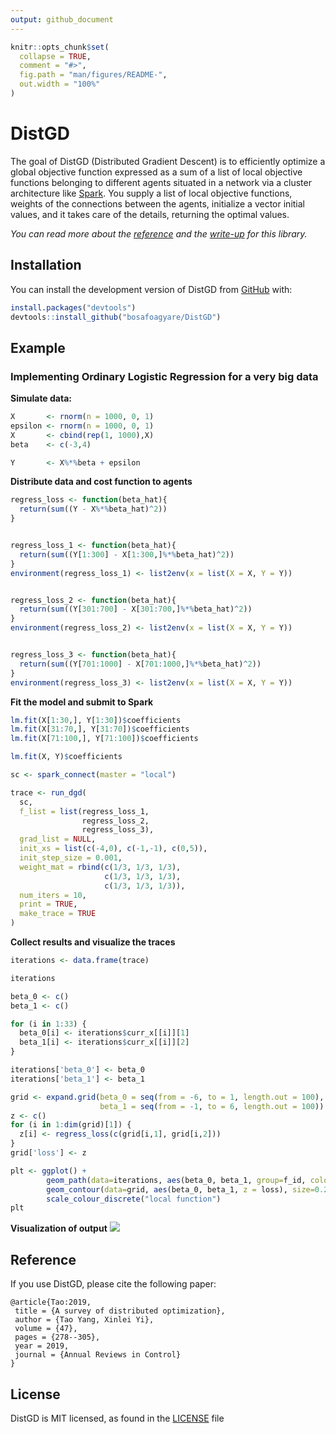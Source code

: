 ```yaml
---
output: github_document
---
```


<!-- README.md is generated from README.Rmd. Please edit that file -->

```r
knitr::opts_chunk$set(
  collapse = TRUE,
  comment = "#>",
  fig.path = "man/figures/README-",
  out.width = "100%"
)
```

# DistGD

<!-- badges: start -->
<!-- badges: end -->

The goal of DistGD (Distributed Gradient Descent) is to efficiently optimize a global objective function expressed as a sum of a list of local objective functions belonging to different agents situated in a network via a cluster architecture like [Spark](https://spark.apache.org/). You supply a list of local objective functions, weights of the connections between the agents, initialize a vector initial values, and it takes care of the details, returning the optimal values. 

*You can read more about the [reference](papers/yang_et_al_2019.pdf) and the [write-up](papers/report.pdf) for this library.*

## Installation

You can install the development version of DistGD from [GitHub](https://github.com/bosafoagyare/DistGD/) with:

``` r
install.packages("devtools")
devtools::install_github("bosafoagyare/DistGD")
```

## Example
### Implementing Ordinary Logistic Regression for a very big data   

**Simulate data:**

``` r
X       <- rnorm(n = 1000, 0, 1)
epsilon <- rnorm(n = 1000, 0, 1)
X       <- cbind(rep(1, 1000),X)
beta    <- c(-3,4)

Y       <- X%*%beta + epsilon
```


**Distribute data and cost function to agents**
``` r
regress_loss <- function(beta_hat){
  return(sum((Y - X%*%beta_hat)^2))
}


regress_loss_1 <- function(beta_hat){
  return(sum((Y[1:300] - X[1:300,]%*%beta_hat)^2))
}
environment(regress_loss_1) <- list2env(x = list(X = X, Y = Y))


regress_loss_2 <- function(beta_hat){
  return(sum((Y[301:700] - X[301:700,]%*%beta_hat)^2))
}
environment(regress_loss_2) <- list2env(x = list(X = X, Y = Y))


regress_loss_3 <- function(beta_hat){
  return(sum((Y[701:1000] - X[701:1000,]%*%beta_hat)^2))
}
environment(regress_loss_3) <- list2env(x = list(X = X, Y = Y))

```

**Fit the model and submit to Spark**
``` r
lm.fit(X[1:30,], Y[1:30])$coefficients
lm.fit(X[31:70,], Y[31:70])$coefficients
lm.fit(X[71:100,], Y[71:100])$coefficients

lm.fit(X, Y)$coefficients

sc <- spark_connect(master = "local")

trace <- run_dgd(
  sc,
  f_list = list(regress_loss_1, 
                regress_loss_2,
                regress_loss_3),
  grad_list = NULL,
  init_xs = list(c(-4,0), c(-1,-1), c(0,5)),
  init_step_size = 0.001,
  weight_mat = rbind(c(1/3, 1/3, 1/3), 
                     c(1/3, 1/3, 1/3), 
                     c(1/3, 1/3, 1/3)),
  num_iters = 10,
  print = TRUE,
  make_trace = TRUE
)
```

**Collect results and visualize the traces**
``` r
iterations <- data.frame(trace)

iterations

beta_0 <- c()
beta_1 <- c()

for (i in 1:33) {
  beta_0[i] <- iterations$curr_x[[i]][1]
  beta_1[i] <- iterations$curr_x[[i]][2]
}

iterations['beta_0'] <- beta_0
iterations['beta_1'] <- beta_1

grid <- expand.grid(beta_0 = seq(from = -6, to = 1, length.out = 100),
                    beta_1 = seq(from = -1, to = 6, length.out = 100))
z <- c()
for (i in 1:dim(grid)[1]) {
  z[i] <- regress_loss(c(grid[i,1], grid[i,2]))
}
grid['loss'] <- z

plt <- ggplot() + 
        geom_path(data=iterations, aes(beta_0, beta_1, group=f_id, colour = factor(f_id))) +
        geom_contour(data=grid, aes(beta_0, beta_1, z = loss), size=0.2) +
        scale_colour_discrete("local function")
plt
```

**Visualization of output**
![](OLS.jpg)


## Reference
If you use DistGD, please cite the following paper:
```
@article{Tao:2019,
 title = {A survey of distributed optimization},
 author = {Tao Yang, Xinlei Yi},
 volume = {47},
 pages = {278--305},
 year = 2019,
 journal = {Annual Reviews in Control}
}
```


## License
DistGD is MIT licensed, as found in the [LICENSE](LICENSE) file
